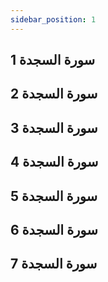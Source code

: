 ```yaml
---
sidebar_position: 1
---
```


## سورة السجدة 1
<YouTube videoId='8AQym2hctBI' opts={opts} />

## سورة السجدة 2
<YouTube videoId='Ftrcq6lUT1k' opts={opts} />

## سورة السجدة 3
<YouTube videoId='RInHFHHMC3E' opts={opts} />

## سورة السجدة 4
<YouTube videoId='n-8HX-BpMzc' opts={opts} />

## سورة السجدة 5
<YouTube videoId='hWk6IST8fig' opts={opts} />

## سورة السجدة 6
<YouTube videoId='Q3kMU3chsfE' opts={opts} />

## سورة السجدة 7
<YouTube videoId='7BCBfCIygeo' opts={opts} />
